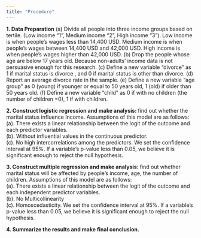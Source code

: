 ```yaml
---
title: "Procedure"
---
```


**1. Data Preparation**
(a) Divide all people into three income groups based on tertile. (Low income “1”, Medium income “2”, High income “3”). Low income is when people’s wages less than 14,400 USD. Medium income is when people’s wages between 14,400 USD and 42,000 USD. High income is when people’s wages higher than 42,000 USD.
(b) Drop the people whose age are below 17 years old. Because non-adults’ income data is not persuasive enough for this research.
(c) Define a new variable “divorce” as 1 if marital status is divorce , and 0 if marital status is other than divorce.
(d) Report an average divorce rate in the sample.
(e) Define a new variable “age group” as 0 (young) if  younger or equal to 50 years old, 1 (old) if  older than 50 years old.
(f) Define a new variable “child” as 0 if with no children (the number of children =0), 1 if with children.

**2. Construct logistic regression and make analysis: **find out whether the marital status influence Income. Assumptions of this model are as follows: 
<br />(a). There exists a linear relationship between the logit of the outcome and each predictor variables. 
<br />(b). Without influential values in the continuous predictor. 
<br />(c). No high intercorrelations among the predictors.
	We set the confidence interval at 95%.  If a variable’s p-value less than 0.05, we believe it is significant enough to reject the null hypothesis.

**3. Construct multiple regression and make analysis: **find out whether marital status will be affected by people’s income, age, the number of children. Assumptions of this model are as follows: 
<br />(a). There exists a linear relationship between the logit of the outcome and each independent predictor variables. 
<br />(b). No Multicollinearity 
<br />(c). Homoscedasticity.
	We set the confidence interval at 95%.  If a variable’s p-value less than 0.05, we believe it is significant enough to reject the null hypothesis.
	
**4. Summarize the results and make final conclusion.**


